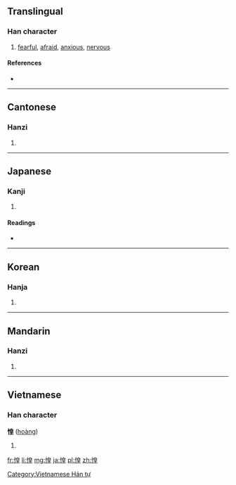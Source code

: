 ==Translingual==

===Han character===
{{Han char|rn=61|rad=心|as=09|sn=12|four=9601<sub>4</sub>|canj=心竹日土 (PHAG)}}

# [[fearful]], [[afraid]], [[anxious]], [[nervous]]

====References====
* {{Han ref|kx=0392.320|dkj=10863|dj=0728.150|hdz=42329.090|uh=60F6|ud=24822|bh=B471|bd=46193}}

----

==Cantonese==

===Hanzi===
{{yue-hanzi|jyut=|y=wong4}}

# {{defn|lang=yue|sort=心09}}

----

==Japanese==

===Kanji===
{{ja-kanji|grade=|rs=心09}}

# {{defn|lang=ja|sort=心09}}

====Readings====
* {{ja-readings|on=[[こう]] (kō)|kun=[[おそれる]] (osoreru)}}

----

==Korean==

===Hanja===
{{ko-hanja|hangeul=황|eumhun=|rv=hwang|mr=hwang|y=hwang}}

# {{defn|lang=ko|sort=心09}}

----

==Mandarin==

===Hanzi===
{{cmn-hanzi|pin=[[huáng]] ([[huang2]])|wg=huang<sup>2</sup>}}

# {{defn|lang=cmn|sort=心09}}

----

==Vietnamese==

===Han character===
'''惶''' ([[hoàng]])

# {{defn|Vietnamese}}

[[Category:Vietnamese Hán tự]]

[[fr:惶]]
[[li:惶]]
[[mg:惶]]
[[ja:惶]]
[[pl:惶]]
[[zh:惶]]